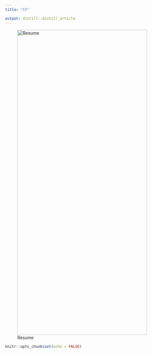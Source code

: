 ```yaml
---
title: "CV"

output: distill::distill_article
---
```



![Resume](Ray_Resume.png){width=100% height=1000}





```r
knitr::opts_chunk$set(echo = FALSE)
```





